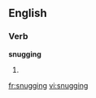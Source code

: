 ==English==

===Verb===
'''snugging'''

# {{present participle of|[[snug]]}}

[[fr:snugging]]
[[vi:snugging]]